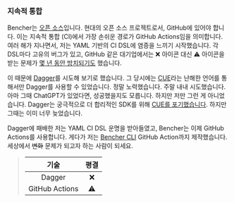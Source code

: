 ### 지속적 통합

Bencher는 [오픈 소스][github bencher]입니다.
현대의 오픈 소스 프로젝트로서, GitHub에 있어야 합니다.
이는 지속적 통합 (CI)에서 가장 손쉬운 경로가 GitHub Actions임을 의미합니다.
여러 해가 지나면서, 저는 YAML 기반의 CI DSL에 염증을 느끼기 시작했습니다.
각 DSL마다 고유의 버그가 있고, GitHub 같은 대기업에서는
❌ 아이콘 대신 ⚠️ 아이콘을 받는 문제가 [몇 년 동안 방치되기도][github runner 2347] 했습니다.

이 때문에 [Dagger][github dagger]를 시도해 보기로 했습니다.
그 당시에는 [CUE][cue]라는 난해한 언어를 통해서만 Dagger를 사용할 수 있었습니다.
정말 노력했습니다. 주말 내내 시도했습니다.
아마 그때 ChatGPT가 있었다면, 성공했을지도 모릅니다.
하지만 저만 그런 게 아니었습니다.
Dagger는 궁극적으로 더 합리적인 SDK를 위해 [CUE를 포기했습니다][dagger cue].
하지만 그때는 이미 너무 늦었습니다.

Dagger에 패배한 저는 YAML CI DSL 운명을 받아들였고,
Bencher는 이제 GitHub Actions를 사용합니다.
게다가 저는 [Bencher CLI][github bencher cli] GitHub Action까지 제작했습니다.
세상에서 ~~변화~~ 문제가 되고자 하는 사람이 되세요.

> |   기술   | 평결 |
> | :------: | :--: |
> |  Dagger  |  ❌  |
> | GitHub Actions |  ⚠️  |

[github bencher]: https://github.com/bencherdev/bencher
[github runner 2347]: https://github.com/actions/runner/issues/2347
[github dagger]: https://github.com/dagger/dagger
[cue]: https://cuelang.org/
[dagger cue]: https://dagger.io/blog/ending-cue-support
[github bencher cli]: https://github.com/marketplace/actions/bencher-cli
